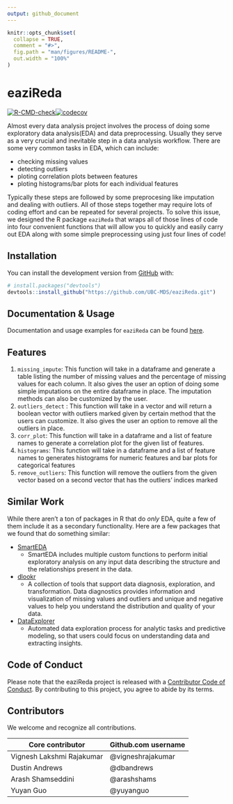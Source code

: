 ```yaml
---
output: github_document
---
```


<!-- README.md is generated from README.Rmd. Please edit that file -->

```r
knitr::opts_chunk$set(
  collapse = TRUE,
  comment = "#>",
  fig.path = "man/figures/README-",
  out.width = "100%"
)
```

# eaziReda

<!-- badges: start -->
[![R-CMD-check](https://github.com/UBC-MDS/eaziReda/workflows/R-CMD-check/badge.svg)](https://github.com/UBC-MDS/eaziReda/actions)[![codecov](https://codecov.io/gh/UBC-MDS/eaziReda/branch/master/graph/badge.svg)](https://codecov.io/gh/UBC-MDS/eaziReda)
<!-- badges: end -->

Almost every data analysis project involves the process of doing some exploratory data analysis(EDA) and data preprocessing. Usually they serve as a very crucial and inevitable step in a data analysis workflow. There are some very common tasks in EDA, which can include:

- checking missing values
- detecting outliers 
- ploting correlation plots between features
- ploting histograms/bar plots for each individual features 

Typically these steps are followed by some preprocesing like imputation and dealing with outliers. All of those steps together may require lots of coding effort and can be repeated for several projects. To solve this issue, we designed the R package `eaziReda` that wraps all of those lines of code into four convenient functions that will allow you to quickly and easily carry out EDA along with some simple preprocessing using just four lines of code!

## Installation

You can install the development version from [GitHub](https://github.com/) with:

``` r
# install.packages("devtools")
devtools::install_github("https://github.com/UBC-MDS/eaziReda.git")
```

## Documentation & Usage

Documentation and usage examples for `eaziReda` can be found [here](https://ubc-mds.github.io/eaziReda/).

## Features

1.  `missing_impute`: This function will take in a dataframe and generate a table listing the number of missing values and the percentage of missing values for each column. It also gives the user an option of doing some simple imputations on the entire dataframe in place. The imputation methods can also be customized by the user.
2.  `outliers_detect` : This function will take in a vector and will return a boolean vector with outliers marked given by certain method that the users can customize. It also gives the user an option to remove all the outliers in place.
3.  `corr_plot`: This function will take in a dataframe and a list of feature names to generate a correlation plot for the given list of features.
4.  `histograms`: This function will take in a dataframe and a list of feature names to generates histograms for numeric features and bar plots for categorical features
5.  `remove_outliers`: This function will remove the outliers from the given vector based on a second vector that has the outliers' indices marked

## Similar Work

While there aren't a ton of packages in R that do _only_ EDA, quite a few of them include it as a secondary functionality. Here are a few packages that we found that do something similar:

- [SmartEDA](https://cran.r-project.org/web/packages/SmartEDA/vignettes/SmartEDA.html)
  - SmartEDA includes multiple custom functions to perform initial exploratory analysis on any input data describing the structure and the relationships present in the data.

- [dlookr](https://cran.r-project.org/web/packages/dlookr/index.html)
  - A collection of tools that support data diagnosis, exploration, and transformation. Data diagnostics provides information and visualization of missing values and outliers and unique and negative values to help you understand the distribution and quality of your data. 
  
- [DataExplorer](https://www.rdocumentation.org/packages/DataExplorer/versions/0.8.1)
  - Automated data exploration process for analytic tasks and predictive modeling, so that users could focus on understanding data and extracting insights.

## Code of Conduct

Please note that the eaziReda project is released with a [Contributor Code of Conduct](https://contributor-covenant.org/version/2/0/CODE_OF_CONDUCT.html). By contributing to this project, you agree to abide by its terms.

## Contributors

We welcome and recognize all contributions.

|  	 Core contributor| Github.com username| 
|---------|---|
|  Vignesh Lakshmi Rajakumar |  @vigneshrajakumar| 
|   Dustin Andrews|  @dbandrews| 
|  Arash Shamseddini | @arashshams| 
|  Yuyan Guo | @yuyanguo| 
